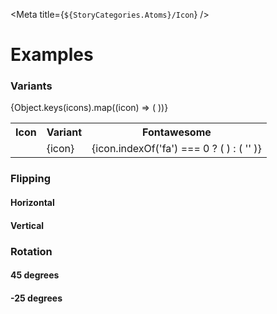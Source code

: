 
<Meta title={`${StoryCategories.Atoms}/Icon`} />

<IconDocs />

# Examples

### Variants

<Canvas>
    <table class="w-full table-fixed">
        <tr>
            <th class="py-2 text-start">Icon</th>
            <th class="py-2 text-start">Variant</th>
            <th class="py-2 text-start">Fontawesome</th>
        </tr>
        {Object.keys(icons).map((icon) => (
            <tr class="group border-b border-b-mystic-dark">
                <td class="py-2">
                    <p-icon
                        key={icon}
                        variant={icon}
                        class="text-3xl text-storm-vague group-hover:text-indigo"
                    ></p-icon>
                </td>
                <td class="py-2 group-hover:font-semibold">{icon}</td>
                <td class="py-2">
                    {icon.indexOf('fa') === 0 ? (
                        <p-icon variant="checkmark" class="text-positive" />
                    ) : (
                        ''
                    )}
                </td>
            </tr>
        ))}
    </table>
</Canvas>

### Flipping

#### Horizontal

<Canvas>
    <div class="flex">
        <p-icon variant="arrow" flip="horizontal" />
    </div>
</Canvas>

#### Vertical

<Canvas>
    <div class="flex">
        <p-icon variant="person" flip="vertical" />
    </div>
</Canvas>

### Rotation

#### 45 degrees

<Canvas>
    <div class="flex">
        <p-icon variant="arrow" rotate={45} />
    </div>
</Canvas>

#### -25 degrees

<Canvas>
    <div class="flex">
        <p-icon variant="arrow" rotate={-25} />
    </div>
</Canvas>
